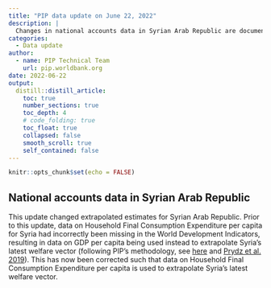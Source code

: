 ```yaml
---
title: "PIP data update on June 22, 2022"
description: |
  Changes in national accounts data in Syrian Arab Republic are documented in this post.
categories:
  - Data update
author:
  - name: PIP Technical Team
    url: pip.worldbank.org
date: 2022-06-22
output:
  distill::distill_article:
    toc: true
    number_sections: true
    toc_depth: 4
    # code_folding: true
    toc_float: true
    collapsed: false
    smooth_scroll: true
    self_contained: false
---
```


```r
knitr::opts_chunk$set(echo = FALSE)
```

## National accounts data in Syrian Arab Republic

This update changed extrapolated estimates for Syrian Arab Republic. Prior to
this update, data on Household Final Consumption Expenditure per capita for
Syria had incorrectly been missing in the World Development Indicators,
resulting in data on GDP per capita being used instead to extrapolate Syria's
latest welfare vector (following PIP's methodology, see
[here](https://worldbank.github.io/PIP-Methodology/lineupestimates.html#nationalaccounts)
and [Prydz et al.
2019](https://documents1.worldbank.org/curated/en/664751553100573765/pdf/135460-WP-PUBLIC-Disclosed-3-21-2019.pdf)).
This has now been corrected such that data on Household Final Consumption
Expenditure per capita is used to extrapolate Syria's latest welfare vector.
